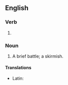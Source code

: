 ==English==

===Verb===
{{head|en|verb form}}

# {{present participle of|en|skirmish|nocat=1}}

===Noun===
{{en-noun}}

# A brief battle; a skirmish.

====Translations====
{{trans-top|a brief battle}}
* Latin: {{t|la|velitātiō|f}}
{{trans-mid}}
{{trans-bottom}}